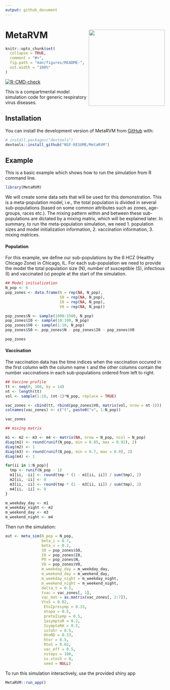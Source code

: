 ```yaml
---
output: github_document
---
```


<!-- README.md is generated from README.Rmd. Please edit that file -->

# MetaRVM <img src="inst/logo.png" width="240px" align="right" /> 


```r
knitr::opts_chunk$set(
  collapse = TRUE,
  comment = "#>",
  fig.path = "man/figures/README-",
  out.width = "100%"
)
```

<!-- badges: start -->
[![R-CMD-check](https://github.com/NSF-RESUME/MetaRVM/actions/workflows/R-CMD-check.yaml/badge.svg)](https://github.com/NSF-RESUME/MetaRVM/actions/workflows/R-CMD-check.yaml)
<!-- badges: end -->

This is a compartmental model simulation code for generic respiratory virus diseases.



## Installation

You can install the development version of MetaRVM from [GitHub](https://github.com/) with:

``` r
# install.packages("devtools")
devtools::install_github("NSF-RESUME/MetaRVM")
```

## Example

This is a basic example which shows how to run the simulation from R command line.

```r
library(MetaRVM)
```

We will create some data sets that will be used for this demonstration. This is a meta-population model, i.e., the total population is divided in several sub-populations (based on some common attributes such as zones, age-groups, races etc.). The mixing pattern within and between these sub-populations are dictated by a mixing matrix, which will be explained later. In summary, to run the meta-population simulation, we need 
1. population sizes and model initialization information,
2. vaccination information,
3. mixing matrices.

#### Population

For this example, we define our sub-populations by the 6 HCZ (Healthy Chicago Zone) in Chicago, IL. For each sub-population we need to provide the model the total population size (N), number of susceptible (S), infectious (I) and vaccinated (v) people at the start of the simulation.

```r
## Model initialization
N_pop <- 6
pop_zones <- data.frame(N = rep(NA, N_pop),
                        S0 = rep(NA, N_pop),
                        I0 = rep(NA, N_pop),
                        V0 = rep(NA, N_pop))

pop_zones$N <- sample(1000:1500, N_pop)
pop_zones$I0 <- sample(10:100, N_pop)
pop_zones$V0 <- sample(1:10, N_pop)
pop_zones$S0 <- pop_zones$N - pop_zones$I0 - pop_zones$V0

pop_zones
```

#### Vaccination

The vaccination data has the time indices when the vaccination occured in the first column with the column name `t` and the other columns contain the number vaccinations in each sub-populations ordered from left to right. 

```r
## Vaccine profile
tt <- seq(0, 100, by = 14)
nt <- length(tt)
vol <- sample(1:10, (nt-1)*N_pop, replace = TRUE)

vac_zones <- cbind(tt, rbind(pop_zones$V0, matrix(vol, nrow = nt-1)))
colnames(vac_zones) <- c("t", paste0("v", 1:N_pop))

vac_zones
```



```r
## mixing matrix

m1 <- m2 <- m3 <- m4 <- matrix(NA, nrow = N_pop, ncol = N_pop)
diag(m1) <- round(runif(N_pop, min = 0.85, max = 0.92), 2)
diag(m2) <- 1
diag(m3) <- round(runif(N_pop, min = 0.7, max = 0.9), 2)
diag(m4) <- 1

for(ii in 1:N_pop){
  tmp <- runif(N_pop - 1)
  m1[ii, -ii] <- round(tmp * (1 - m1[ii, ii]) / sum(tmp), 2)
  m2[ii, -ii] <- 0
  m3[ii, -ii] <- round(tmp * (1 - m3[ii, ii]) / sum(tmp), 2)
  m4[ii, -ii] <- 0
}

m_weekday_day <- m1
m_weekday_night <- m2
m_weekend_day <- m3
m_weekend_night <- m4
```

Then run the simulation:

```r
out <- meta_sim(N_pop = N_pop,
                beta_i = 0.7,
                beta_v = 0.2,
                S0 = pop_zones$S0,
                I0 = pop_zones$I0,
                P0 = pop_zones$N,
                V0 = pop_zones$V0,
                m_weekday_day = m_weekday_day,
                m_weekend_day = m_weekend_day,
                m_weekday_night = m_weekday_night,
                m_weekend_night = m_weekend_night,
                delta_t = 0.5,
                tvac = vac_zones[, 1],
                vac_mat = as.matrix(vac_zones[, 2:7]),
                VtoS = 0.02,
                 EtoIpresymp = 0.33,
                 etopa = 0.5,
                 pretoIsymp = 0.5,
                 IasymptoR = 0.2,
                 IsymptoRH = 0.5,
                 istohr = 0.5,
                 HtoRD = 0.33,
                 htor = 0.5,
                 RtoS = 0.02,
                 vac_eff = 0.5,
                 nsteps = 100,
                 is.stoch = 0,
                 seed = NULL)

```

To run this simulation interactively, use the provided shiny app

```r
MetaRVM::run_app()
```
